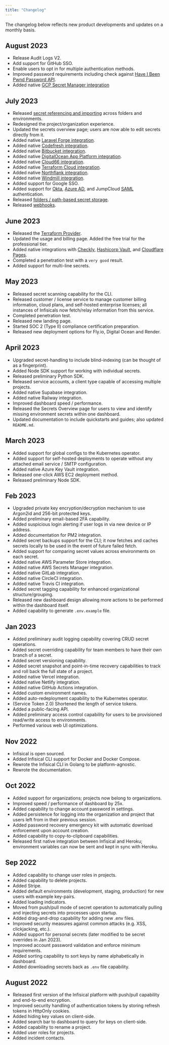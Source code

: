 ```yaml
---
title: "Changelog"
---
```


The changelog below reflects new product developments and updates on a monthly basis.

## August 2023

- Release Audit Logs V2.
- Add support for GitHub SSO.
- Enable users to opt in for multiple authentication methods.
- Improved password requirements including check against [Have I Been Pwnd Password API](https://haveibeenpwned.com/Passwords).
- Added native [GCP Secret Manager integration](https://infisical.com/docs/integrations/cloud/gcp-secret-manager)

## July 2023

- Released [secret referencing and importing](https://infisical.com/docs/documentation/platform/secret-reference) across folders and environments.
- Redesigned the project/organization experience.
- Updated the secrets overview page; users are now able to edit secrets directly from it.
- Added native [Laravel Forge integration](https://infisical.com/docs/integrations/cloud/laravel-forge).
- Added native [Codefresh integration](https://infisical.com/docs/integrations/cicd/codefresh).
- Added native [Bitbucket integration](https://infisical.com/docs/integrations/cicd/bitbucket).
- Added native [DigitalOcean App Platform integration](https://infisical.com/docs/integrations/cloud/digital-ocean-app-platform).
- Added native [Cloud66 integration](https://infisical.com/docs/integrations/cloud/cloud-66).
- Added native [Terraform Cloud integration](https://infisical.com/docs/integrations/cloud/terraform-cloud).
- Added native [Northflank integration](https://infisical.com/docs/integrations/cloud/northflank).
- Added native [Windmill integration](https://infisical.com/docs/integrations/cloud/windmill).
- Added support for Google SSO.
- Added support for [Okta](https://infisical.com/docs/documentation/platform/sso/okta), [Azure AD](https://infisical.com/docs/documentation/platform/sso/azure), and JumpCloud [SAML](https://infisical.com/docs/documentation/platform/saml) authentication.
- Released [folders / path-based secret storage](https://infisical.com/docs/documentation/platform/folder).
- Released [webhooks](https://infisical.com/docs/documentation/platform/webhooks).

## June 2023

- Released the [Terraform Provider](https://infisical.com/docs/integrations/frameworks/terraform#5-run-terraform).
- Updated the usage and billing page. Added the free trial for the professional tier.
- Added native integrations with [Checkly](https://infisical.com/docs/integrations/cloud/checkly), [Hashicorp Vault](https://infisical.com/docs/integrations/cloud/hashicorp-vault), and [Cloudflare Pages](https://infisical.com/docs/integrations/cloud/cloudflare-pages).
- Completed a penetration test with a `very good` result.
- Added support for multi-line secrets.

## May 2023

- Released secret scanning capability for the CLI.
- Released customer / license service to manage customer billing information, cloud plans, and self-hosted enterprise licenses; all instances of Infisicals now fetch/relay information from this service.
- Completed penetration test.
- Released new landing page.
- Started SOC 2 (Type II) compliance certification preparation.
- Released new deployment options for Fly.io, Digital Ocean and Render.

## April 2023

- Upgraded secret-handling to include blind-indexing (can be thought of as a fingerprint).
- Added Node SDK support for working with individual secrets.
- Released preliminary Python SDK.
- Released service accounts, a client type capable of accessing multiple projects.
- Added native Supabase integration.
- Added native Railway integration.
- Improved dashboard speed / performance.
- Released the Secrets Overview page for users to view and identify missing environment secrets within one dashboard.
- Updated documentation to include quickstarts and guides; also updated `README.md`.

## March 2023

- Added support for global configs to the Kubernetes operator.
- Added support for self-hosted deployments to operate without any attached email service / SMTP configuration.
- Added native Azure Key Vault integration.
- Released one-click AWS EC2 deployment method.
- Released preliminary Node SDK.

## Feb 2023

- Upgraded private key encryption/decryption mechanism to use Argon2id and 256-bit protected keys.
- Added preliminary email-based 2FA capability.
- Added suspicious login alerting if user logs in via new device or IP address.
- Added documentation for PM2 integration.
- Added secret backups support for the CLI; it now fetches and caches secrets locally to be used in the event of future failed fetch.
- Added support for comparing secret values across environments on each secret.
- Added native AWS Parameter Store integration.
- Added native AWS Secrets Manager integration.
- Added native GitLab integration.
- Added native CircleCI integration.
- Added native Travis CI integration.
- Added secret tagging capability for enhanced organizational structure/grouping.
- Released new dashboard design allowing more actions to be performed within the dashboard itself.
- Added capability to generate `.env.example` file.

## Jan 2023

- Added preliminary audit logging capability covering CRUD secret operations.
- Added secret overriding capability for team members to have their own branch of a secret.
- Added secret versioning capability.
- Added secret snapshot and point-in-time recovery capabilities to track and roll back the full state of a project.
- Added native Vercel integration.
- Added native Netlify integration.
- Added native GitHub Actions integration.
- Added custom environment names.
- Added auto-redeployment capability to the Kubernetes operator.
- (Service Token 2.0) Shortened the length of service tokens.
- Added a public-facing API.
- Added preliminary access control capability for users to be provisioned read/write access to environments.
- Performed various web UI optimizations.

## Nov 2022

- Infisical is open sourced.
- Added Infisical CLI support for Docker and Docker Compose.
- Rewrote the Infisical CLI in Golang to be platform-agnostic.
- Rewrote the documentation.

## Oct 2022

- Added support for organizations; projects now belong to organizations.
- Improved speed / performance of dashboard by 25x.
- Added capability to change account password in settings.
- Added persistence for logging into the organization and project that users left from in their previous session.
- Added password recovery emergency kit with automatic download enforcement upon account creation.
- Added capability to copy-to-clipboard capabilities.
- Released first native integration between Infisical and Heroku; environment variables can now be sent and kept in sync with Heroku.

## Sep 2022

- Added capability to change user roles in projects.
- Added capability to delete projects.
- Added Stripe.
- Added default environments (development, staging, production) for new users with example key-pairs.
- Added loading indicators.
- Moved from push/pull mode of secret operation to automatically pulling and injecting secrets into processes upon startup.
- Added drag-and-drop capability for adding new .env files.
- Improved security measures against common attacks (e.g. XSS, clickjacking, etc.).
- Added support for personal secrets (later modified to be secret overrides in Jan 2023).
- Improved account password validation and enforce minimum requirements.
- Added sorting capability to sort keys by name alphabetically in dashboard.
- Added downloading secrets back as `.env` file capability.

## August 2022

- Released first version of the Infisical platform with push/pull capability and end-to-end encryption.
- Improved security handling of authentication tokens by storing refresh tokens in HttpOnly cookies.
- Added hiding key values on client-side.
- Added search bar to dashboard to query for keys on client-side.
- Added capability to rename a project.
- Added user roles for projects.
- Added incident contacts.
